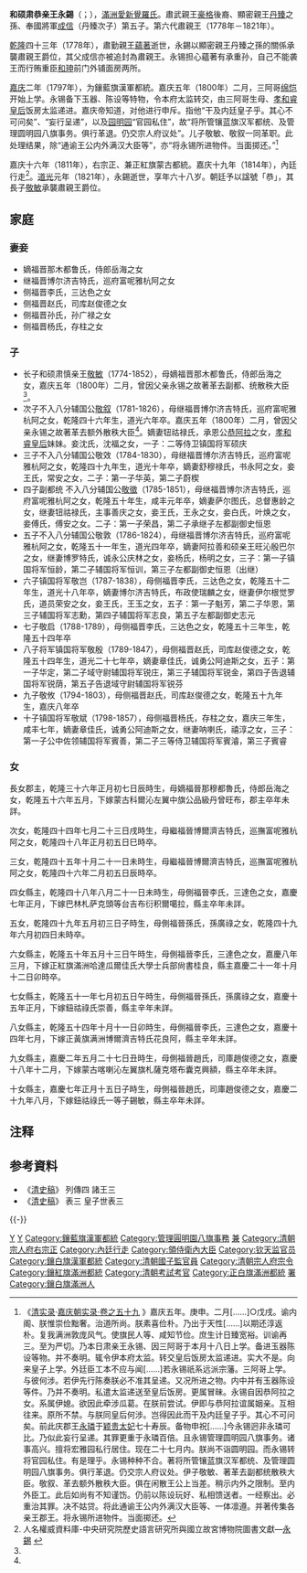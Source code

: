 {{Manchu name|[[爱新觉罗氏|爱新觉罗]]}}
'''和硕肃恭亲王永錫'''（{{lang-mnc|ᠶᠣᠩᡧᡳ|v=yongši}}；{{Bd|1754年||1821年||}}），[[滿洲|滿洲]][[愛新覺羅氏|愛新覺羅氏]]。肅武親王[[豪格|豪格]]後裔、顯密親王[[丹臻|丹臻]]之孫、奉國將軍[[成信|成信]]（丹臻次子）第五子。第六代肅親王（1778年－1821年）。

[[乾隆|乾隆]]四十三年（1778年），肅勤親王[[蘊著|蘊著]]逝世，永錫以顯密親王丹臻之孫的關係承襲肅親王爵位，其父成信亦被追封為肅親王。永锡担心蘊著有承重孙，自己不能袭王而行贿重臣[[和珅|和珅]]前门外铺面房两所。

[[嘉庆|嘉庆]]二年（1797年），为鑲藍旗漢軍都統。嘉庆五年（1800年）二月，三阿哥[[绵恺|绵恺]]开始上学。永锡备下玉器、陈设等特物，令本府太监转交，由三阿哥生母、[[孝和睿皇后|孝和睿皇后]]饭房太监递进。嘉庆帝知道，对他进行申斥。指他“干及内廷皇子乎。其心不可问矣”、“妄行呈递”，以及[[圆明园|园明园]]“官园私住”，故“将所管镶蓝旗汉军都统、及管理圆明园八旗事务。俱行革退。仍交宗人府议处”。儿子敬敏、敬叙一同革职。此处理结果，除“通谕王公内外满汉大臣等”，亦“将永锡所进物件。当面掷还。”<ref name="a1">《[[清实录|清实录]]·[http://www.cssn.cn/shujvkuxiazai/xueshujingdianku/zhongguojingdian/sb/jsbml/qsljqcsl/201311/t20131120_848538.shtml 嘉庆朝实录·卷之五十九] {{Wayback|url=http://www.cssn.cn/shujvkuxiazai/xueshujingdianku/zhongguojingdian/sb/jsbml/qsljqcsl/201311/t20131120_848538.shtml |date=20210630131353 }}》嘉庆五年。庚申。二月[……]○戊戌。谕内阁、朕惟崇俭黜奢。治道所尚。朕素喜俭朴。乃出于天性[……]以期还淳返朴。复我满洲敦庞风气。使旗民人等、咸知节俭。庶生计日臻宽裕。训谕再三。至为严切。乃本日肃亲王永锡、因三阿哥于本月十八日上学。备进玉器陈设等物。并不奏明。辄令伊本府太监。转交皇后饭房太监递进。实大不是。向来皇子上学。外廷臣工本不应与闻[……]若永锡祇系远派宗藩。三阿哥上学。与彼何涉。若伊先行陈奏朕必不准其呈递。又况所进之物。内中并有玉器陈设等件。乃并不奏明。私遣太监递送至皇后饭房。更属冒昧。永锡自因恭阿拉之女。系属伊媳。欲因此牵涉瓜葛。在朕前尝试。伊即与恭阿拉谊属姻亲。互相往来。原所不禁。与朕同皇后何涉。岂得因此而干及内廷皇子乎。其心不可问矣。前此庆郡王[[永璘|永璘]]于[[颖贵妃|颖贵太妃]]七十寿辰。备物申祝[……]今永锡迥非永璘可比。乃似此妄行呈递。其罪更重于永璘百倍。且永锡管理圆明园八旗事务。诸事高兴。擅将宏雅园私行居住。现在二十七月内。朕尚不诣圆明园。而永锡转将官园私住。有是理乎。永锡种种不合。著将所管镶蓝旗汉军都统、及管理圆明园八旗事务。俱行革退。仍交宗人府议处。伊子敬敏、著革去副都统散秩大臣。敬叙、革去额外散秩大臣。俱在闲散王公上当差。稍示内外之限制。至内外臣工。此后如尚有不知谨饬。仍前以陈设玩好、私相馈送者。一经察出。必重治其罪。决不姑贷。将此通谕王公内外满汉大臣等、一体凛遵。并著传集各亲王郡王。将永锡所进物件。当面掷还。</ref>

嘉庆十六年（1811年），右宗正、兼正紅旗蒙古都統。嘉庆十九年（1814年），內廷行走<ref>人名權威資料庫-中央研究院歷史語言研究所與國立故宮博物院圖書文獻—[http://archive.ihp.sinica.edu.tw/ttscgi/ttsquery?0:0:mctauac:NO%3DNO528 永錫] {{Wayback|url=http://archive.ihp.sinica.edu.tw/ttscgi/ttsquery?0:0:mctauac:NO%3DNO528 |date=20210627030545 }}</ref>。[[道光|道光]]元年（1821年），永錫逝世，享年六十八岁。朝廷予以諡號「恭」，其長子[[敬敏|敬敏]]承襲肅親王爵位。

== 家庭 ==

===妻妾===
*嫡福晋那木都鲁氏，侍郎岳海之女
*继福晋博尔济吉特氏，巡府富呢雅杭阿之女
*侧福晋李氏，三达色之女
*侧福晋赵氏，司库赵俊德之女
*侧福晋孙氏，孙广禄之女
*侧福晋杨氏，存柱之女
===子===

*长子和硕肃慎亲王[[敬敏|敬敏]]（1774-1852），母嫡福晋那木都鲁氏，侍郎岳海之女，嘉庆五年（1800年）二月，曾因父亲永锡之故著革去副都、统散秩大臣<ref name=a1/>。
*次子不入八分辅国公[[敬叙|敬叙]]（1781-1826），母继福晋博尔济吉特氏，巡府富呢雅杭阿之女，乾隆四十六年生，道光六年卒。嘉庆五年（1800年）二月，曾因父亲永锡之故著革去额外散秩大臣<ref name=a1/>。嫡妻钮祜禄氏，承恩公[[恭阿拉|恭阿拉]]之女，[[孝和睿皇后|孝和睿皇后]]妹妹。妾沈氏，沈福之女，一子：二等侍卫镇国将军硕庆
*三子不入八分辅国公敬效（1784-1830），母继福晋博尔济吉特氏，巡府富呢雅杭阿之女，乾隆四十九年生，道光十年卒，嫡妻舒穆禄氏，书永阿之女，妾王氏，常安之女，二子：第一子华英，第二子蔚楔
*四子副都统 不入八分辅国公[[敬徵|敬徵]]（1785-1851），母继福晋博尔济吉特氏，巡府富呢雅杭阿之女，乾隆五十年生，咸丰元年卒，嫡妻萨尔图氏，总督惠龄之女，继妻钮祜禄氏，主事善庆之女，妾王氏，王永之女，妾白氏，叶焕之女，妾傅氏，傅安之女。二子：第一子荣昌，第二子承继子左都副御史恒恩
*五子不入八分辅国公敬敦（1786-1824），母继福晋博尔济吉特氏，巡府富呢雅杭阿之女，乾隆五十一年生，道光四年卒，嫡妻阿拉善和硕亲王旺沁殷巴尔之女，继妻博罗特氏，诚永公庆林之女，妾杨氏，杨明之女，三子：第一子镇国将军恒龄，第二子辅国将军恒训，第三子左都副御史恒恩（出继）
*六子镇国将军敬岂（1787-1838），母侧福晋李氏，三达色之女，乾隆五十二年生，道光十八年卒，嫡妻博尔济吉特氏，布政使瑞麟之女，继妻伊尔根觉罗氏，道员荣安之女，妾王氏，王玉之女，五子：第一子魁芳，第二子华恩，第三子辅国将军志勳，第四子辅国将军志良，第五子左都副御史志元
*七子敬启（1788-1789），母侧福晋李氏，三达色之女，乾隆五十三年生，乾隆五十四年卒
*八子将军镇国将军敬殷（1789-1847），母侧福晋赵氏，司库赵俊德之女，乾隆五十四年生，道光二十七年卒，嫡妻章佳氏，诚勇公阿迪斯之女，五子：第一子华定，第二子域守尉辅国将军锐庄，第三子辅国将军锐金，第四子告退辅国将军锐荫，第五子告退域守尉辅国将军锐芬
*九子敬攸（1794-1803），母侧福晋赵氏，司库赵俊德之女，乾隆五十九年生，嘉庆八年卒
*十子镇国将军敬斌（1798-1857），母侧福晋杨氏，存柱之女，嘉庆三年生，咸丰七年，嫡妻章佳氏，诚勇公阿迪斯之女，继妻呐喇氏，禧淳之女，三子：第一子公中佐领辅国将军賓善，第二子三等侍卫辅国将军賓濬，第三子賓睿

=== 女 ===
長女郡主，乾隆三十六年正月初七日辰時生，母嫡福晉那穆都魯氏，侍郎岳海之女，乾隆五十六年五月，下嫁蒙古科爾沁左翼中旗公品級丹曾旺布，郡主卒年未詳。

次女，乾隆四十四年七月二十三日戌時生，母繼福晉博爾濟吉特氏，巡撫富呢雅杭阿之女，乾隆四十八年正月初五日巳時卒。

三女，乾隆四十五年十月二十一日未時生，母繼福晉博爾濟吉特氏，巡撫富呢雅杭阿之女，乾隆四十六年二月初五日辰時卒。

四女縣主，乾隆四十八年八月二十一日未時生，母側福晉李氏，三達色之女，嘉慶七年正月，下嫁巴林札萨克頭等台吉布衍积爾噶拉，縣主卒年未詳。

五女，乾隆四十九年五月初三日子時生，母側福晉孫氏，孫廣祿之女，乾隆四十九年六月初四日未時卒。

六女縣主，乾隆五十年五月十三日午時生，母側福晉李氏，三達色之女，嘉慶八年三月，下嫁正紅旗滿洲哈達瓜爾佳氏大學士兵部尙書桂良，縣主嘉慶二十一年十月十二日卯時卒。

七女縣主，乾隆五十一年七月初五日午時生，母側福晉孫氏，孫廣祿之女，嘉慶十五年正月，下嫁鈕祜祿氏崇善，縣主辛年未詳。

八女縣主，乾隆五十四年十月十一日卯時生，母側福晉李氏，三達色之女，嘉慶十四年七月，下嫁正黃旗满洲博爾濟吉特氏花良阿，縣主辛年未詳。

九女縣主，嘉慶二年五月二十七日丑時生，母側福晉趙氏，司庫趙俊德之女，嘉慶十八年十二月，下嫁蒙古喀喇沁左翼旗札薩克塔布囊克興額，縣主卒年未詳。

十女縣主，嘉慶七年正月十五日子時生，母側福晉趙氏，司庫趙俊德之女，嘉慶二十九年八月，下嫁鈕祜祿氏一等子錫敏，縣主卒年未詳。

== 注释 ==

{{Reflist|25em}}

== 参考資料 ==
* 《[[清史稿|清史稿]]》 列傳四 諸王三
* 《[[清史稿|清史稿]]》 表三 皇子世表三

{{-}}
{{start box}}
{{s-hou|肅親王世系||不詳||1821年|清太宗世系}}
{{s-roy}}
{{s-before|堂叔肅勤親王[[蘊著|蘊著]]}}
{{s-title|[[肅親王|肅恭親王]]|1778年－1821年}}
{{s-after|長子肅慎親王[[敬敏|敬敏]]}}
{{end box}}

[[Category:肃亲王|Y]]
[[Category:愛新覺羅氏|Y]]
[[Category:鑲藍旗漢軍都統|Category:鑲藍旗漢軍都統]]
[[Category:管理圓明園八旗事務|Category:管理圓明園八旗事務]]
[[Category:正紅旗蒙古都統|兼]]
[[Category:清朝宗人府右宗正|Category:清朝宗人府右宗正]]
[[Category:內廷行走|Category:內廷行走]]
[[Category:領侍衛內大臣|Category:領侍衛內大臣]]
[[Category:钦天监官员|Category:钦天监官员]]
[[Category:鑲白旗漢軍都統|Category:鑲白旗漢軍都統]]
[[Category:清朝國子監官員|Category:清朝國子監官員]]
[[Category:清朝宗人府宗令|Category:清朝宗人府宗令]]
[[Category:鑲紅旗滿洲都統|Category:鑲紅旗滿洲都統]]
[[Category:清朝考試考官|Category:清朝考試考官]]
[[Category:正白旗滿洲都統|Category:正白旗滿洲都統]]
[[Category:正藍旗漢軍都統|署]]
[[Category:鑲白旗滿洲人|Category:鑲白旗滿洲人]]